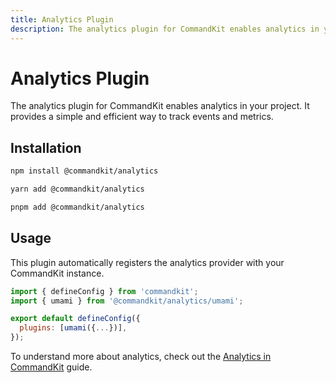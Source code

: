 ```yaml
---
title: Analytics Plugin
description: The analytics plugin for CommandKit enables analytics in your project. It provides a simple and efficient way to track events and metrics.
---
```



# Analytics Plugin

The analytics plugin for CommandKit enables analytics in your project. It provides a simple and efficient way to track events and metrics.

## Installation

<Tabs>
<TabItem value="npm" label="npm">

```bash
npm install @commandkit/analytics
```

</TabItem>
<TabItem value="yarn" label="yarn">

```bash
yarn add @commandkit/analytics
```

</TabItem>
<TabItem value="pnpm" label="pnpm">

```bash
pnpm add @commandkit/analytics
```

</TabItem>
</Tabs>

## Usage

This plugin automatically registers the analytics provider with your CommandKit instance.

```js
import { defineConfig } from 'commandkit';
import { umami } from '@commandkit/analytics/umami';

export default defineConfig({
  plugins: [umami({...})],
});
```

To understand more about analytics, check out the [Analytics in CommandKit](../../10-analytics/01-analytics-in-commandkit.mdx) guide.
